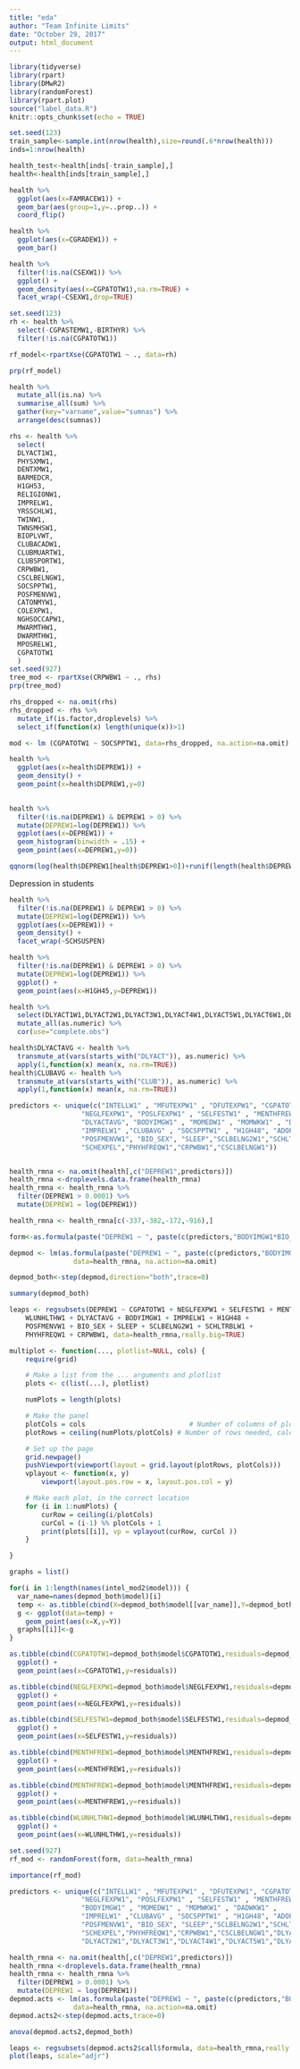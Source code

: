 ```yaml
---
title: "eda"
author: "Team Infinite Limits"
date: "October 29, 2017"
output: html_document
---
```


```r
library(tidyverse)
library(rpart)
library(DMwR2)
library(randomForest)
library(rpart.plot)
source("label_data.R")
knitr::opts_chunk$set(echo = TRUE)

set.seed(123)
train_sample<-sample.int(nrow(health),size=round(.6*nrow(health)))
inds=1:nrow(health)

health_test<-health[inds[-train_sample],]
health<-health[inds[train_sample],]

```

```r

health %>%
  ggplot(aes(x=FAMRACEW1)) +
  geom_bar(aes(group=1,y=..prop..)) +
  coord_flip()

```


```r

health %>%
  ggplot(aes(x=CGRADEW1)) +
  geom_bar()

```

```r
health %>%
  filter(!is.na(CSEXW1)) %>%
  ggplot() +
  geom_density(aes(x=CGPATOTW1),na.rm=TRUE) +
  facet_wrap(~CSEXW1,drop=TRUE)
```


```r
set.seed(123)
rh <- health %>%
  select(-CGPASTEMW1,-BIRTHYR) %>%
  filter(!is.na(CGPATOTW1))

rf_model<-rpartXse(CGPATOTW1 ~ ., data=rh)

prp(rf_model)
```

```r
health %>%
  mutate_all(is.na) %>%
  summarise_all(sum) %>%
  gather(key="varname",value="sumnas") %>%
  arrange(desc(sumnas))
```

```r
rhs <- health %>%
  select(
  DLYACT1W1,
  PHYSXMW1,
  DENTXMW1,
  BARMEDCR,
  H1GH53,
  RELIGIONW1,
  IMPRELW1,
  YRSSCHLW1,
  TWINW1,
  TWNSMHSW1,
  BIOPLVWT,
  CLUBACADW1,
  CLUBMUARTW1,
  CLUBSPORTW1,
  CRPWBW1,
  CSCLBELNGW1,
  SOCSPPTW1,
  POSFMENVW1,
  CATONMYW1,
  COLEXPW1,
  NGHSOCCAPW1,
  MWARMTHW1,
  DWARMTHW1,
  MPOSRELW1,
  CGPATOTW1
  )
set.seed(927)
tree_mod <- rpartXse(CRPWBW1 ~ ., rhs)
prp(tree_mod)
```

```r
rhs_dropped <- na.omit(rhs)
rhs_dropped <- rhs %>%
  mutate_if(is.factor,droplevels) %>%
  select_if(function(x) length(unique(x))>1)

mod <- lm (CGPATOTW1 ~ SOCSPPTW1, data=rhs_dropped, na.action=na.omit)
```


```r
health %>%
  ggplot(aes(x=health$DEPREW1)) +
  geom_density() +
  geom_point(x=health$DEPREW1,y=0)
  
```
```r

health %>%
  filter(!is.na(DEPREW1) & DEPREW1 > 0) %>%
  mutate(DEPREW1=log(DEPREW1)) %>%
  ggplot(aes(x=DEPREW1)) +
  geom_histogram(binwidth = .15) +
  geom_point(aes(x=DEPREW1,y=0))

```
```r
qqnorm(log(health$DEPREW1[health$DEPREW1>0])+runif(length(health$DEPREW1[health$DEPREW1>0]),min=-.03,max=.03))
```

Depression in students

```r
health %>%
  filter(!is.na(DEPREW1) & DEPREW1 > 0) %>%
  mutate(DEPREW1=log(DEPREW1)) %>%
  ggplot(aes(x=DEPREW1)) +
  geom_density() +
  facet_wrap(~SCHSUSPEN)
```
```r
health %>%
  filter(!is.na(DEPREW1) & DEPREW1 > 0) %>%
  mutate(DEPREW1=log(DEPREW1)) %>%
  ggplot() +
  geom_point(aes(x=H1GH45,y=DEPREW1))
```
```r

health %>%
  select(DLYACT1W1,DLYACT2W1,DLYACT3W1,DLYACT4W1,DLYACT5W1,DLYACT6W1,DLYACT7W1) %>%
  mutate_all(as.numeric) %>%
  cor(use="complete.obs")
```


```r

health$DLYACTAVG <- health %>%
  transmute_at(vars(starts_with("DLYACT")), as.numeric) %>%
  apply(1,function(x) mean(x, na.rm=TRUE))
health$CLUBAVG <- health %>%
  transmute_at(vars(starts_with("CLUB")), as.numeric) %>%
  apply(1,function(x) mean(x, na.rm=TRUE))

predictors <- unique(c("INTELLW1" , "MFUTEXPW1" , "DFUTEXPW1", "CGPATOTW1",
                  "NEGLFEXPW1", "POSLFEXPW1" , "SELFESTW1" , "MENTHFREW1" , "WLUNHLTHW1" ,
                  "DLYACTAVG", "BODYIMGW1" , "MOMEDW1" , "MOMWKW1" , "DADWKW1" , 
                  "IMPRELW1" ,"CLUBAVG" , "SOCSPPTW1" , "H1GH48", "ADOPTW1",
                  "POSFMENVW1", "BIO_SEX", "SLEEP","SCLBELNG2W1","SCHLTRBLW1","CPRBEHLMW1",
                  "SCHEXPEL","PHYHFREQW1","CRPWBW1","CSCLBELNGW1"))


health_rmna <- na.omit(health[,c("DEPREW1",predictors)])
health_rmna <-droplevels.data.frame(health_rmna)
health_rmna <- health_rmna %>%
  filter(DEPREW1 > 0.0001) %>%
  mutate(DEPREW1 = log(DEPREW1))

```

```r

health_rmna <- health_rmna[c(-337,-382,-172,-916),]

form<-as.formula(paste("DEPREW1 ~ ", paste(c(predictors,"BODYIMGW1*BIO_SEX"),collapse="+")))

depmod <- lm(as.formula(paste("DEPREW1 ~ ", paste(c(predictors,"BODYIMGW1*BIO_SEX"),collapse="+"))),
                data=health_rmna, na.action=na.omit)

depmod_both<-step(depmod,direction="both",trace=0)

summary(depmod_both)
```

```r
leaps <- regsubsets(DEPREW1 ~ CGPATOTW1 + NEGLFEXPW1 + SELFESTW1 + MENTHFREW1 + 
    WLUNHLTHW1 + DLYACTAVG + BODYIMGW1 + IMPRELW1 + H1GH48 + 
    POSFMENVW1 + BIO_SEX + SLEEP + SCLBELNG2W1 + SCHLTRBLW1 + 
    PHYHFREQW1 + CRPWBW1, data=health_rmna,really.big=TRUE)
```

```r

multiplot <- function(..., plotlist=NULL, cols) {
    require(grid)

    # Make a list from the ... arguments and plotlist
    plots <- c(list(...), plotlist)

    numPlots = length(plots)

    # Make the panel
    plotCols = cols                          # Number of columns of plots
    plotRows = ceiling(numPlots/plotCols) # Number of rows needed, calculated from # of cols

    # Set up the page
    grid.newpage()
    pushViewport(viewport(layout = grid.layout(plotRows, plotCols)))
    vplayout <- function(x, y)
        viewport(layout.pos.row = x, layout.pos.col = y)

    # Make each plot, in the correct location
    for (i in 1:numPlots) {
        curRow = ceiling(i/plotCols)
        curCol = (i-1) %% plotCols + 1
        print(plots[[i]], vp = vplayout(curRow, curCol ))
    }

}

graphs = list()

for(i in 1:length(names(intel_mod2$model))) {
  var_name=names(depmod_both$model)[i]
  temp <- as.tibble(cbind(X=depmod_both$model[[var_name]],Y=depmod_both$residuals))
  g <- ggplot(data=temp) +
    geom_point(aes(x=X,y=Y)) 
  graphs[[i]]<-g
}


```

```r

as.tibble(cbind(CGPATOTW1=depmod_both$model$CGPATOTW1,residuals=depmod_both$residuals)) %>%
  ggplot() + 
  geom_point(aes(x=CGPATOTW1,y=residuals))

```
```r
as.tibble(cbind(NEGLFEXPW1=depmod_both$model$NEGLFEXPW1,residuals=depmod_both$residuals)) %>%
  ggplot() + 
  geom_point(aes(x=NEGLFEXPW1,y=residuals))
```
```r
as.tibble(cbind(SELFESTW1=depmod_both$model$SELFESTW1,residuals=depmod_both$residuals)) %>%
  ggplot() + 
  geom_point(aes(x=SELFESTW1,y=residuals))
```
```r
as.tibble(cbind(MENTHFREW1=depmod_both$model$MENTHFREW1,residuals=depmod_both$residuals)) %>%
  ggplot() + 
  geom_point(aes(x=MENTHFREW1,y=residuals))
```

```r
as.tibble(cbind(MENTHFREW1=depmod_both$model$MENTHFREW1,residuals=depmod_both$residuals)) %>%
  ggplot() + 
  geom_point(aes(x=MENTHFREW1,y=residuals))
```

```r
as.tibble(cbind(WLUNHLTHW1=depmod_both$model$WLUNHLTHW1,residuals=depmod_both$residuals)) %>%
  ggplot() + 
  geom_point(aes(x=WLUNHLTHW1,y=residuals))
```

```r

set.seed(927)
rf_mod <- randomForest(form, data=health_rmna)

importance(rf_mod)
```

```r
predictors <- unique(c("INTELLW1" , "MFUTEXPW1" , "DFUTEXPW1", "CGPATOTW1",
                  "NEGLFEXPW1", "POSLFEXPW1" , "SELFESTW1" , "MENTHFREW1" , "WLUNHLTHW1" ,
                  "BODYIMGW1" , "MOMEDW1" , "MOMWKW1" , "DADWKW1" , 
                  "IMPRELW1" ,"CLUBAVG" , "SOCSPPTW1" , "H1GH48", "ADOPTW1",
                  "POSFMENVW1", "BIO_SEX", "SLEEP","SCLBELNG2W1","SCHLTRBLW1","CPRBEHLMW1",
                  "SCHEXPEL","PHYHFREQW1","CRPWBW1","CSCLBELNGW1","DLYACT1W1",
                  "DLYACT2W1","DLYACT3W1","DLYACT4W1","DLYACT5W1","DLYACT6W1","DLYACT7W1"))

health_rmna <- na.omit(health[,c("DEPREW1",predictors)])
health_rmna <-droplevels.data.frame(health_rmna)
health_rmna <- health_rmna %>%
  filter(DEPREW1 > 0.0001) %>%
  mutate(DEPREW1 = log(DEPREW1))
depmod.acts <- lm(as.formula(paste("DEPREW1 ~ ", paste(c(predictors,"BODYIMGW1*BIO_SEX"),collapse="+"))),
                data=health_rmna, na.action=na.omit)
depmod.acts2<-step(depmod.acts,trace=0)

anova(depmod.acts2,depmod_both)
```

```r
leaps <- regsubsets(depmod.acts2$call$formula, data=health_rmna,really.big=TRUE)
plot(leaps, scale="adjr")
```